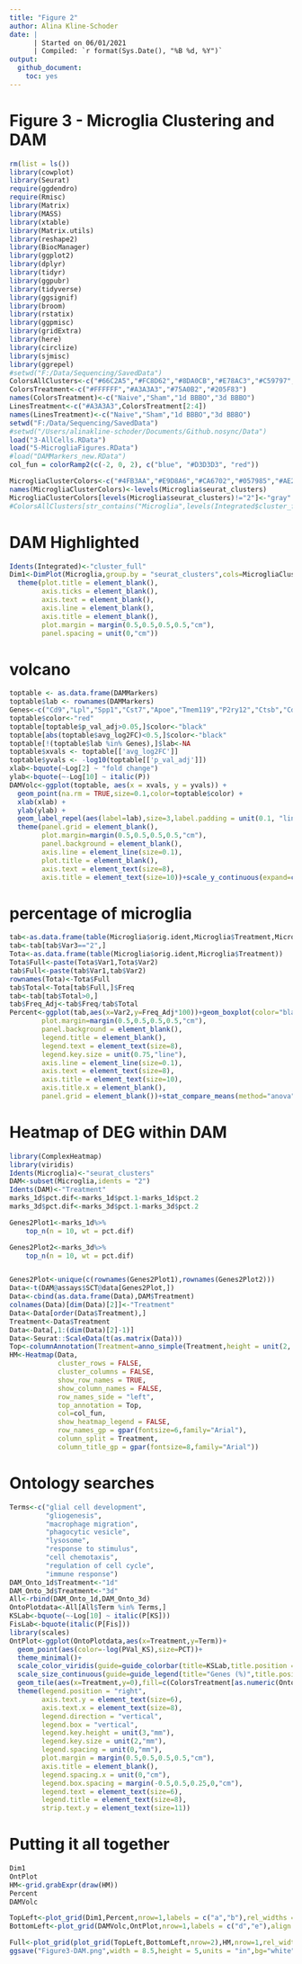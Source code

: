 ---
title: "Figure 2"
author: Alina Kline-Schoder
date: | 
      | Started on 06/01/2021
      | Compiled: `r format(Sys.Date(), "%B %d, %Y")`
output:
  github_document:
    toc: yes
---
# Figure 3 - Microglia Clustering and DAM

```{r message = FALSE, echo = FALSE}
rm(list = ls())
library(cowplot)
library(Seurat)
require(ggdendro)
require(Rmisc)
library(Matrix)
library(MASS)
library(xtable)
library(Matrix.utils)
library(reshape2)
library(BiocManager)
library(ggplot2)
library(dplyr)
library(tidyr)
library(ggpubr)
library(tidyverse)
library(ggsignif)
library(broom)
library(rstatix)
library(ggpmisc)
library(gridExtra)
library(here)
library(circlize)
library(sjmisc)
library(ggrepel)
#setwd("F:/Data/Sequencing/SavedData")
ColorsAllClusters<-c("#66C2A5","#FC8D62","#8DA0CB","#E78AC3","#C59797","#A6D854","#FFD92F","#BA95C7","#D3D942","#FFD92F","#B1A884","#BA95C7")
ColorsTreatment<-c("#FFFFFF","#A3A3A3","#75A0B2","#205F83")
names(ColorsTreatment)<-c("Naive","Sham","1d BBBO","3d BBBO")
LinesTreatment<-c("#A3A3A3",ColorsTreatment[2:4])
names(LinesTreatment)<-c("Naive","Sham","1d BBBO","3d BBBO")
setwd("F:/Data/Sequencing/SavedData")
#setwd("/Users/alinakline-schoder/Documents/Github.nosync/Data")
load("3-AllCells.RData")
load("5-MicrogliaFigures.RData")
#load("DAMMarkers_new.RData")
col_fun = colorRamp2(c(-2, 0, 2), c("blue", "#D3D3D3", "red"))

MicrogliaClusterColors<-c("#4FB3AA","#E9D8A6","#CA6702","#057985","#AE2012", "#BFD5B2","#0A9396", "#FFE987", "#F7C244", "#F4E197", "#D56D02","#BB3E03","#94D2BD")
names(MicrogliaClusterColors)<-levels(Microglia$seurat_clusters)
MicrogliaClusterColors[levels(Microglia$seurat_clusters)!="2"]<-"gray"
#ColorsAllClusters[str_contains("Microglia",levels(Integrated$cluster_full),switch = T)]<-"red"
```

# DAM Highlighted
```{r}
Idents(Integrated)<-"cluster_full"
Dim1<-DimPlot(Microglia,group.by = "seurat_clusters",cols=MicrogliaClusterColors,label=FALSE)+NoLegend()+
  theme(plot.title = element_blank(),
        axis.ticks = element_blank(),
        axis.text = element_blank(),
        axis.line = element_blank(),
        axis.title = element_blank(),
        plot.margin = margin(0.5,0.5,0.5,0.5,"cm"),
        panel.spacing = unit(0,"cm"))
```


# volcano 
```{r}
toptable <- as.data.frame(DAMMarkers)
toptable$lab <- rownames(DAMMarkers)
Genes<-c("Cd9","Lpl","Spp1","Cst7","Apoe","Tmem119","P2ry12","Ctsb","Cd63","Cx3cr1","Lgals1")
toptable$color<-"red"
toptable[toptable$p_val_adj>0.05,]$color<-"black"
toptable[abs(toptable$avg_log2FC)<0.5,]$color<-"black"
toptable[!(toptable$lab %in% Genes),]$lab<-NA
toptable$xvals <- toptable[['avg_log2FC']]
toptable$yvals <- -log10(toptable[['p_val_adj']])
xlab<-bquote(~Log[2] ~ "fold change")
ylab<-bquote(~-Log[10] ~ italic(P))
DAMVolc<-ggplot(toptable, aes(x = xvals, y = yvals)) + 
  geom_point(na.rm = TRUE,size=0.1,color=toptable$color) + 
  xlab(xlab) + 
  ylab(ylab) + 
  geom_label_repel(aes(label=lab),size=3,label.padding = unit(0.1, "lines"),max.overlaps = 100) +
  theme(panel.grid = element_blank(),
        plot.margin=margin(0.5,0.5,0.5,0.5,"cm"),
        panel.background = element_blank(),
        axis.line = element_line(size=0.1),
        plot.title = element_blank(),
        axis.text = element_text(size=8),
        axis.title = element_text(size=10))+scale_y_continuous(expand=c(0,0))
```

# percentage of microglia
```{r}
tab<-as.data.frame(table(Microglia$orig.ident,Microglia$Treatment,Microglia$seurat_clusters))
tab<-tab[tab$Var3=="2",]
Tota<-as.data.frame(table(Microglia$orig.ident,Microglia$Treatment))
Tota$Full<-paste(Tota$Var1,Tota$Var2)
tab$Full<-paste(tab$Var1,tab$Var2)
rownames(Tota)<-Tota$Full
tab$Total<-Tota[tab$Full,]$Freq
tab<-tab[tab$Total>0,]
tab$Freq_Adj<-tab$Freq/tab$Total
Percent<-ggplot(tab,aes(x=Var2,y=Freq_Adj*100))+geom_boxplot(color="black",aes(fill=Var2))+geom_point(color="black")+scale_fill_manual(values=ColorsTreatment)+theme(legend.position="none",
        plot.margin=margin(0.5,0.5,0.5,0.5,"cm"),
        panel.background = element_blank(),
        legend.title = element_blank(),
        legend.text = element_text(size=8),
        legend.key.size = unit(0.75,"line"),
        axis.line = element_line(size=0.1),
        axis.text = element_text(size=8),
        axis.title = element_text(size=10),
        axis.title.x = element_blank(),
        panel.grid = element_blank())+stat_compare_means(method="anova",label.y = 55,size=3) + scale_y_continuous(expand = c(0,0),limits = c(0,60))+ylab("DAM (% of microglia)")
```


# Heatmap of DEG within DAM
```{r}
library(ComplexHeatmap)
library(viridis)
Idents(Microglia)<-"seurat_clusters"
DAM<-subset(Microglia,idents = "2")
Idents(DAM)<-"Treatment"
marks_1d$pct.dif<-marks_1d$pct.1-marks_1d$pct.2
marks_3d$pct.dif<-marks_3d$pct.1-marks_3d$pct.2

Genes2Plot1<-marks_1d%>%
    top_n(n = 10, wt = pct.dif)

Genes2Plot2<-marks_3d%>%
    top_n(n = 10, wt = pct.dif)


Genes2Plot<-unique(c(rownames(Genes2Plot1),rownames(Genes2Plot2)))
Data<-t(DAM@assays$SCT@data[Genes2Plot,])
Data<-cbind(as.data.frame(Data),DAM$Treatment)
colnames(Data)[dim(Data)[2]]<-"Treatment"
Data<-Data[order(Data$Treatment),]
Treatment<-Data$Treatment
Data<-Data[,1:(dim(Data)[2]-1)]
Data<-Seurat::ScaleData(t(as.matrix(Data)))
Top<-columnAnnotation(Treatment=anno_simple(Treatment,height = unit(2, "mm"),col = ColorsTreatment,border = TRUE),show_legend=FALSE,show_annotation_name=FALSE)
HM<-Heatmap(Data,
            cluster_rows = FALSE,
            cluster_columns = FALSE,
            show_row_names = TRUE,
            show_column_names = FALSE,
            row_names_side = "left",
            top_annotation = Top,
            col=col_fun,
            show_heatmap_legend = FALSE,
            row_names_gp = gpar(fontsize=6,family="Arial"),
            column_split = Treatment,
            column_title_gp = gpar(fontsize=8,family="Arial"))
```

# Ontology searches
```{r}
Terms<-c("glial cell development",
         "gliogenesis",
         "macrophage migration",
         "phagocytic vesicle",
         "lysosome",
         "response to stimulus",
         "cell chemotaxis",
         "regulation of cell cycle",
         "immune response")
DAM_Onto_1d$Treatment<-"1d"
DAM_Onto_3d$Treatment<-"3d"
All<-rbind(DAM_Onto_1d,DAM_Onto_3d)
OntoPlotdata<-All[All$Term %in% Terms,]
KSLab<-bquote(~-Log[10] ~ italic(P[KS]))
FisLab<-bquote(italic(P[Fis]))
library(scales) 
OntPlot<-ggplot(OntoPlotdata,aes(x=Treatment,y=Term))+
  geom_point(aes(color=-log(PVal_KS),size=PCT))+
  theme_minimal()+
  scale_color_viridis(guide=guide_colorbar(title=KSLab,title.position = "top")) +
  scale_size_continuous(guide=guide_legend(title="Genes (%)",title.position = "top"))+
  geom_tile(aes(x=Treatment,y=0),fill=c(ColorsTreatment[as.numeric(OntoPlotdata$Treatment)+2]),height=0.1)+
  theme(legend.position = "right",
        axis.text.y = element_text(size=6),
        axis.text.x = element_text(size=8),
        legend.direction = "vertical",
        legend.box = "vertical",
        legend.key.height = unit(3,"mm"),
        legend.key.size = unit(2,"mm"),
        legend.spacing = unit(0,"mm"),
        plot.margin = margin(0.5,0.5,0.5,0.5,"cm"),
        axis.title = element_blank(),
        legend.spacing.x = unit(0,"cm"),
        legend.box.spacing = margin(-0.5,0.5,0.25,0,"cm"),
        legend.text = element_text(size=6),
        legend.title = element_text(size=8),
        strip.text.y = element_text(size=11))
```


# Putting it all together
```{r}
Dim1
OntPlot
HM<-grid.grabExpr(draw(HM))
Percent
DAMVolc

TopLeft<-plot_grid(Dim1,Percent,nrow=1,labels = c("a","b"),rel_widths = c(1,1))
BottomLeft<-plot_grid(DAMVolc,OntPlot,nrow=1,labels = c("d","e"),align = "h",axis="tb")

Full<-plot_grid(plot_grid(TopLeft,BottomLeft,nrow=2),HM,nrow=1,rel_widths = c(2,1),labels=c("","c"))
ggsave("Figure3-DAM.png",width = 8.5,height = 5,units = "in",bg="white")
```

